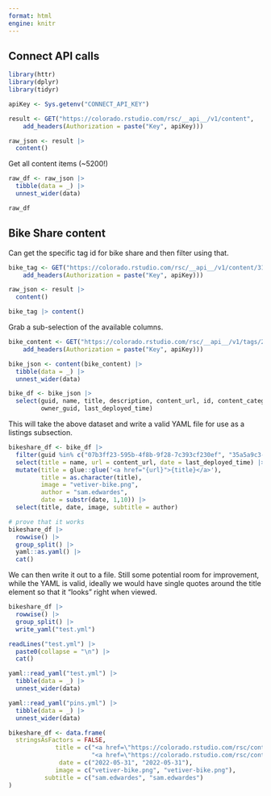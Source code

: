 ```yaml
---
format: html
engine: knitr
---
```


## Connect API calls

```r
library(httr)
library(dplyr)
library(tidyr)

apiKey <- Sys.getenv("CONNECT_API_KEY")

result <- GET("https://colorado.rstudio.com/rsc/__api__/v1/content",
    add_headers(Authorization = paste("Key", apiKey)))

raw_json <- result |> 
  content()
```

Get all content items (~5200!)

```r
raw_df <- raw_json |>
  tibble(data = _) |> 
  unnest_wider(data)

raw_df
```

## Bike Share content

Can get the specific tag id for bike share and then filter using that.

```r
bike_tag <- GET("https://colorado.rstudio.com/rsc/__api__/v1/content/3124a8f9-7d30-44b9-a49a-552db71b036e/tags",
    add_headers(Authorization = paste("Key", apiKey)))

raw_json <- result |> 
  content()

bike_tag |> content()
```

Grab a sub-selection of the available columns.

```r
bike_content <- GET("https://colorado.rstudio.com/rsc/__api__/v1/tags/217/content",
    add_headers(Authorization = paste("Key", apiKey)))

bike_json <- content(bike_content) |> 
  tibble(data = _) |> 
  unnest_wider(data)

bike_df <- bike_json |> 
  select(guid, name, title, description, content_url, id, content_category, 
         owner_guid, last_deployed_time)
```

This will take the above dataset and write a valid YAML file for use as a listings subsection. 

```r
bikeshare_df <- bike_df |> 
  filter(guid %in% c("07b3ff23-595b-4f8b-9f28-7c393cf230ef", "35a5a9c3-f8b1-414a-91cb-bdb5ad402580")) |> 
  select(title = name, url = content_url, date = last_deployed_time) |> 
  mutate(title = glue::glue('<a href="{url}">{title}</a>'),
         title = as.character(title),
         image = "vetiver-bike.png",
         author = "sam.edwardes",
         date = substr(date, 1,10)) |> 
  select(title, date, image, subtitle = author)

# prove that it works
bikeshare_df |> 
  rowwise() |> 
  group_split() |> 
  yaml::as.yaml() |> 
  cat()
```

We can then write it out to a file. Still some potential room for improvement, while the YAML is valid, ideally we would have single quotes around the title element so that it "looks" right when viewed.

```r
bikeshare_df |> 
  rowwise() |> 
  group_split() |> 
  write_yaml("test.yml")
```

```r
readLines("test.yml") |> 
  paste0(collapse = "\n") |>  
  cat()
```

```r
yaml::read_yaml("test.yml") |> 
  tibble(data = _) |> 
  unnest_wider(data)
```

```r
yaml::read_yaml("pins.yml") |> 
  tibble(data = _) |> 
  unnest_wider(data)
```



```r
bikeshare_df <- data.frame(
  stringsAsFactors = FALSE,
             title = c("<a href=\"https://colorado.rstudio.com/rsc/content/35a5a9c3-f8b1-414a-91cb-bdb5ad402580/\">Bike-Predict---Model-Step-2---Metrics-1654034593681</a>",
                       "<a href=\"https://colorado.rstudio.com/rsc/content/07b3ff23-595b-4f8b-9f28-7c393cf230ef/\">Bike-Predict---Model-Step-1---Train-and-Deploy-1654034008521</a>"),
              date = c("2022-05-31", "2022-05-31"),
             image = c("vetiver-bike.png", "vetiver-bike.png"),
          subtitle = c("sam.edwardes", "sam.edwardes")
)
```


